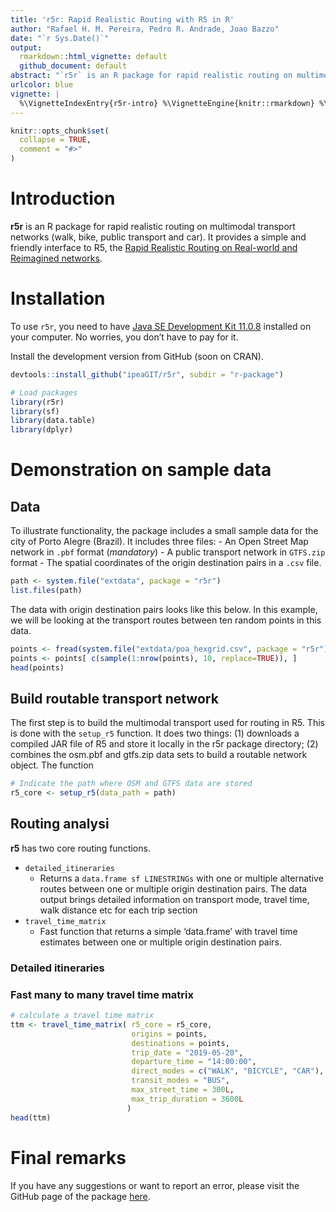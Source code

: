 ```yaml
---
title: 'r5r: Rapid Realistic Routing with R5 in R'
author: "Rafael H. M. Pereira, Pedro R. Andrade, Joao Bazzo"
date: "`r Sys.Date()`"
output:
  rmarkdown::html_vignette: default
  github_document: default
abstract: "`r5r` is an R package for rapid realistic routing on multimodal transport networks (walk, bike, public transport and car) using R5 <https://github.com/conveyal/r5>. The package allows users to generate detailed routing analysis or calculate travel time matrices using seamless parallel computing on top of the R5 Java machine."
urlcolor: blue
vignette: |
  %\VignetteIndexEntry{r5r-intro} %\VignetteEngine{knitr::rmarkdown} %\VignetteEncoding{UTF-8}
---
```


```r
knitr::opts_chunk$set(
  collapse = TRUE,
  comment = "#>"
)
```

# Introduction 

**r5r** is an R package for rapid realistic routing on multimodal transport 
networks (walk, bike, public transport and car). It provides a simple and 
friendly interface to R5, the [Rapid Realistic Routing on Real-world and Reimagined networks](https://github.com/conveyal/r5).

# Installation
To use `r5r`, you need to have [Java SE Development Kit 11.0.8](https://www.oracle.com/java/technologies/javase-jdk11-downloads.html) 
installed on your computer. No worries, you don't have to pay for it.

Install the development version from GitHub (soon on CRAN).

```r
devtools::install_github("ipeaGIT/r5r", subdir = "r-package")

```


```r
# Load packages
library(r5r)
library(sf)
library(data.table)
library(dplyr)

```

# Demonstration on sample data

## Data
To illustrate functionality, the package includes a small sample data for the 
city of Porto Alegre (Brazil). It includes three files:
- An Open Street Map network in `.pbf` format (*mandatory*)
- A public transport network in `GTFS.zip` format
- The spatial coordinates of the origin destination pairs in a `.csv` file.

```r
path <- system.file("extdata", package = "r5r")
list.files(path)

```
The data with origin destination pairs looks like this below. In this example, 
we will be looking at the transport routes between ten random points in this 
data.
```r
points <- fread(system.file("extdata/poa_hexgrid.csv", package = "r5r"))
points <- points[ c(sample(1:nrow(points), 10, replace=TRUE)), ]
head(points)

```

## Build routable transport network

The first step is to build the multimodal transport used for routing in R5. This
is done with the `setup_r5` function. It does two things: (1) downloads a compiled JAR file
of R5 and store it locally in the r5r package directory; (2) combines the osm.pbf and gtfs.zip data sets to build a routable network object. The function 

```r
# Indicate the path where OSM and GTFS data are stored
r5_core <- setup_r5(data_path = path)

```

## Routing analysi

**r5** has two core routing functions.

- `detailed_itineraries`
   * Returns a `data.frame sf LINESTRINGs` with one or multiple alternative routes
   between one or multiple origin destination pairs. The data output brings 
   detailed information on transport mode, travel time, walk distance etc for 
   each trip section
 
- `travel_time_matrix`
   * Fast function that returns a simple 'data.frame' with travel time 
   estimates between one or multiple origin destination pairs.
   
### Detailed itineraries

### Fast many to many travel time matrix


```r
# calculate a travel time matrix
ttm <- travel_time_matrix( r5_core = r5_core,
                           origins = points,
                           destinations = points,
                           trip_date = "2019-05-20",
                           departure_time = "14:00:00",
                           direct_modes = c("WALK", "BICYCLE", "CAR"),
                           transit_modes = "BUS",
                           max_street_time = 300L,
                           max_trip_duration = 3600L
                          )
head(ttm)
```



# Final remarks

If you have any suggestions or want to report an error, please visit the GitHub page of the package [here](https://github.com/ipeaGIT/r5r).
